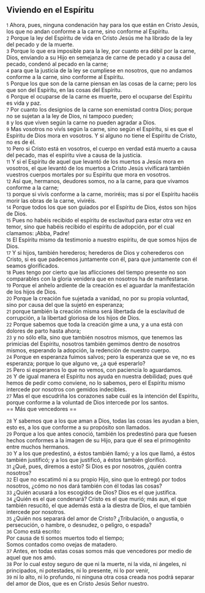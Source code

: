 == Viviendo en el Espíritu ==

{{anchor|1}} <small>1</small> Ahora, pues, ninguna condenación hay para los que están en Cristo Jesús, los que no andan conforme a la carne, sino conforme al Espíritu.<br>
{{anchor|2}} <small>2</small> Porque la ley del Espíritu de vida en Cristo Jesús me ha librado de la ley del pecado y de la muerte.<br>
{{anchor|3}} <small>3</small> Porque lo que era imposible para la ley, por cuanto era débil por la carne, Dios, enviando a su Hijo en semejanza de carne de pecado y a causa del pecado, condenó al pecado en la carne;<br>
{{anchor|4}} <small>4</small> para que la justicia de la ley se cumpliese en nosotros, que no andamos conforme a la carne, sino conforme al Espíritu.<br>
{{anchor|5}} <small>5</small> Porque los que son de la carne piensan en las cosas de la carne; pero los que son del Espíritu, en las cosas del Espíritu.<br>
{{anchor|6}} <small>6</small> Porque el ocuparse de la carne es muerte, pero el ocuparse del Espíritu es vida y paz.<br>
{{anchor|7}} <small>7</small> Por cuanto los designios de la carne son enemistad contra Dios; porque no se sujetan a la ley de Dios, ni tampoco pueden;<br>
{{anchor|8}} <small>8</small> y los que viven según la carne no pueden agradar a Dios.<br>
{{anchor|9}} <small>9</small> Mas vosotros no vivís según la carne, sino según el Espíritu, si es que el Espíritu de Dios mora en vosotros. Y si alguno no tiene el Espíritu de Cristo, no es de él.<br>
{{anchor|10}} <small>10</small> Pero si Cristo está en vosotros, el cuerpo en verdad está muerto a causa del pecado, mas el espíritu vive a causa de la justicia.<br>
{{anchor|11}} <small>11</small> Y si el Espíritu de aquel que levantó de los muertos a Jesús mora en vosotros, el que levantó de los muertos a Cristo Jesús vivificará también vuestros cuerpos mortales por su Espíritu que mora en vosotros.<br>
{{anchor|12}} <small>12</small> Así que, hermanos, deudores somos, no a la carne, para que vivamos conforme a la carne;<br>
{{anchor|13}} <small>13</small> porque si vivís conforme a la carne, moriréis; mas si por el Espíritu hacéis morir las obras de la carne, viviréis.<br>
{{anchor|14}} <small>14</small> Porque todos los que son guiados por el Espíritu de Dios, éstos son hijos de Dios.<br>
{{anchor|15}} <small>15</small> Pues no habéis recibido el espíritu de esclavitud para estar otra vez en temor, sino que habéis recibido el espíritu de adopción, por el cual clamamos: ¡Abba, Padre!<br>
{{anchor|16}} <small>16</small> El Espíritu mismo da testimonio a nuestro espíritu, de que somos hijos de Dios.<br>
{{anchor|17}} <small>17</small> Y si hijos, también herederos; herederos de Dios y coherederos con Cristo, si es que padecemos juntamente con él, para que juntamente con él seamos glorificados.<br>
{{anchor|18}} <small>18</small> Pues tengo por cierto que las aflicciones del tiempo presente no son comparables con la gloria venidera que en nosotros ha de manifestarse.<br>
{{anchor|19}} <small>19</small> Porque el anhelo ardiente de la creación es el aguardar la manifestación de los hijos de Dios.<br>
{{anchor|20}} <small>20</small> Porque la creación fue sujetada a vanidad, no por su propia voluntad, sino por causa del que la sujetó en esperanza;<br>
{{anchor|21}} <small>21</small> porque también la creación misma será libertada de la esclavitud de corrupción, a la libertad gloriosa de los hijos de Dios.<br>
{{anchor|22}} <small>22</small> Porque sabemos que toda la creación gime a una, y a una está con dolores de parto hasta ahora;<br>
{{anchor|23}} <small>23</small> y no sólo ella, sino que también nosotros mismos, que tenemos las primicias del Espíritu, nosotros también gemimos dentro de nosotros mismos, esperando la adopción, la redención de nuestro cuerpo.<br>
{{anchor|24}} <small>24</small> Porque en esperanza fuimos salvos; pero la esperanza que se ve, no es esperanza; porque lo que alguno ve, ¿a qué esperarlo?<br>
{{anchor|25}} <small>25</small> Pero si esperamos lo que no vemos, con paciencia lo aguardamos.<br>
{{anchor|26}} <small>26</small> Y de igual manera el Espíritu nos ayuda en nuestra debilidad; pues qué hemos de pedir como conviene, no lo sabemos, pero el Espíritu mismo intercede por nosotros con gemidos indecibles.<br>
{{anchor|27}} <small>27</small> Mas el que escudriña los corazones sabe cuál es la intención del Espíritu, porque conforme a la voluntad de Dios intercede por los santos.<br>
== Más que vencedores ==

{{anchor|28}} <small>28</small> Y sabemos que a los que aman a Dios, todas las cosas les ayudan a bien, esto es, a los que conforme a su propósito son llamados.<br>
{{anchor|29}} <small>29</small> Porque a los que antes conoció, también los predestinó para que fuesen hechos conformes a la imagen de su Hijo, para que él sea el primogénito entre muchos hermanos.<br>
{{anchor|30}} <small>30</small> Y a los que predestinó, a éstos también llamó; y a los que llamó, a éstos también justificó; y a los que justificó, a éstos también glorificó.<br>
{{anchor|31}} <small>31</small> ¿Qué, pues, diremos a esto? Si Dios es por nosotros, ¿quién contra nosotros?<br>
{{anchor|32}} <small>32</small> El que no escatimó ni a su propio Hijo, sino que lo entregó por todos nosotros, ¿cómo no nos dará también con él todas las cosas?<br>
{{anchor|33}} <small>33</small> ¿Quién acusará a los escogidos de Dios? Dios es el que justifica.<br>
{{anchor|34}} <small>34</small> ¿Quién es el que condenará? Cristo es el que murió; más aun, el que también resucitó, el que además está a la diestra de Dios, el que también intercede por nosotros.<br>
{{anchor|35}} <small>35</small> ¿Quién nos separará del amor de Cristo? ¿Tribulación, o angustia, o persecución, o hambre, o desnudez, o peligro, o espada?<br>
{{anchor|36}} <small>36</small> Como está escrito:<br>
Por causa de ti somos muertos todo el tiempo;<br>
Somos contados como ovejas de matadero.<br>
{{anchor|37}} <small>37</small> Antes, en todas estas cosas somos más que vencedores por medio de aquel que nos amó.<br>
{{anchor|38}} <small>38</small> Por lo cual estoy seguro de que ni la muerte, ni la vida, ni ángeles, ni principados, ni potestades, ni lo presente, ni lo por venir,<br>
{{anchor|39}} <small>39</small> ni lo alto, ni lo profundo, ni ninguna otra cosa creada nos podrá separar del amor de Dios, que es en Cristo Jesús Señor nuestro.<br>
